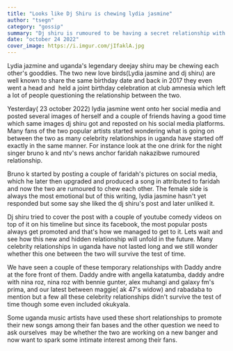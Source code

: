 ```yaml
---
title: "Looks like Dj Shiru is chewing lydia jasmine"
author: "tsegn"
category: "gossip"
summary: "Dj shiru is rumoured to be having a secret relationship with female singer lydia jasmine"
date: "october 24 2022"
cover_image: https://i.imgur.com/jIfaklA.jpg
---
```


Lydia jazmine and uganda's legendary deejay shiru may be chewing each other's gooddies. The two new love birds(Lydia jasmine and dj shiru) are well known to share the same birthday date and back in 2017 they even went a head and  held a joint birthday celebration at club amnesia which left a lot of people questioning the relationship between the two.

Yesterday( 23 october 2022) lydia jasmine went onto her social media and posted several images of herself and a couple of friends having a good time which same images dj shiru got and reposted on his social media platforms. Many fans of the two popular artists started wondering what is going on between the two as many celebrity relationships in uganda have started off exactly in the same manner. For instance look at the one drink for the night singer bruno k and ntv's news anchor faridah nakazibwe rumoured relationship.

Bruno k started by posting a couple of faridah's pictures on social media, which he later then upgraded and produced a song in attributed to faridah and now the two are rumoured to chew each other. The female side is always the most emotional but of this writing, lydia jasmine hasn't yet responded but some say she liked the dj shiru's post and later unliked it.

Dj shiru tried to cover the post with a couple of youtube comedy videos on top of it on his timeline but since its facebook, the most popular posts always get promoted and that's how we managed to get to it. Lets wait and see how this new and hidden relationship will unfold in the future. Many celebrity relationships in uganda have not lasted long and we still wonder whether this one between the two will survive the test of time.

We have seen a couple of these temporary relationships with Daddy andre at the fore front of them. Daddy andre with angella katatumba, daddy andre with nina roz, nina roz with bennie gunter, alex muhangi and galaxy fm's prima, and our latest between maggie( ak 47's widow) and rabadaba to mention but a few all these celebrity relationships didn't survive the test of time though some even included okukyala.

Some uganda music artists have used these short relationships to promote their new songs among their fan bases and the other question we need to ask ourselves  may be whether the two are working on a new banger and now want to spark some intimate interest among their fans.
